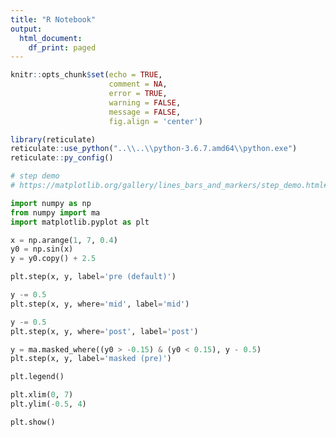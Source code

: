 ```yaml
---
title: "R Notebook"
output:
  html_document:
    df_print: paged
---
```


```r
knitr::opts_chunk$set(echo = TRUE, 
                      comment = NA,
                      error = TRUE,
                      warning = FALSE,
                      message = FALSE,
                      fig.align = 'center')
```

```r
library(reticulate)
reticulate::use_python("..\\..\\python-3.6.7.amd64\\python.exe")
reticulate::py_config()
```

```python
# step demo
# https://matplotlib.org/gallery/lines_bars_and_markers/step_demo.html#sphx-glr-gallery-lines-bars-and-markers-step-demo-py

import numpy as np
from numpy import ma
import matplotlib.pyplot as plt

x = np.arange(1, 7, 0.4)
y0 = np.sin(x)
y = y0.copy() + 2.5

plt.step(x, y, label='pre (default)')

y -= 0.5
plt.step(x, y, where='mid', label='mid')

y -= 0.5
plt.step(x, y, where='post', label='post')

y = ma.masked_where((y0 > -0.15) & (y0 < 0.15), y - 0.5)
plt.step(x, y, label='masked (pre)')

plt.legend()

plt.xlim(0, 7)
plt.ylim(-0.5, 4)

plt.show()
```